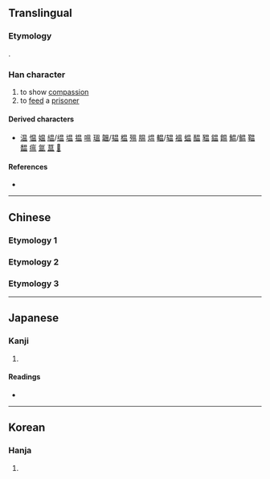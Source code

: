 {{also|𥁕}}
{{character info}}
==Translingual==

===Etymology===
{{Han simp|𥁕|f=囚|t=日}}.

===Han character===
{{Han char|rn=72|rad=日|as=04|sn=9|four=|canj=ABT|ids=⿱日皿}}

# to show [[compassion]]
# to [[feed]] a [[prisoner]]

====Derived characters====
* [[温]] [[愠]] [[媪]] [[緼]]/[[缊]] [[塭]] [[揾]] [[嗢]] [[瑥]] [[韞]]/[[韫]] [[榅]] [[殟]] [[腽]] [[煴]] [[輼]]/[[辒]] [[褞]] [[蝹]] [[醖]] [[豱]] [[鎾]] [[饂]] [[鰛]]/[[鳁]] [[鞰]] [[馧]] [[瘟]] [[氲]] [[蒀]] [[𥔋]]

====References====
* {{Han ref|kx=0494.090|dkj=13870|dj=0859.030|hdz=21500.090|uh=6637|ud=26167}}

----

==Chinese==

===Etymology 1===
{{zh-see|𥁕|sv}}

===Etymology 2===
{{zh-see|溫|v}}

===Etymology 3===
{{zh-see|𣌬|v}}

----

==Japanese==

===Kanji===
{{ja-kanji|grade=|rs=日05}}

# {{rfdef|ja|sort=日05}}

====Readings====
* {{ja-readings
|on=おん
|kun=めぐ-む
}}

----

==Korean==

===Hanja===
{{ko-hanja|hangeul=온|eumhun=|rv=on|mr=on|y=on}}

# {{rfdef|ko|sort=日05}}